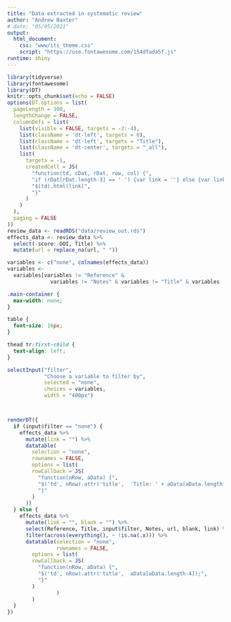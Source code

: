```yaml
---
title: "Data extracted in systematic review"
author: "Andrew Baxter"
# date: "05/05/2021"
output: 
  html_document:
    css: "www/its_theme.css"
    script: "https://use.fontawesome.com/154dfada5f.js"
runtime: shiny
---
```


```r
library(tidyverse)
library(fontawesome)
library(DT)
knitr::opts_chunk$set(echo = FALSE)
options(DT.options = list(
  pageLength = 100,
  lengthChange = FALSE,
  columnDefs = list(
    list(visible = FALSE, targets = -2:-4),
    list(className = 'dt-left', targets = 0),
    list(className = 'dt-left', targets = "Title"),
    list(className = 'dt-center', targets = "_all"),
    list(
      targets = -1,
      createdCell = JS(
        "function(td, cDat, rDat, row, col) {",
        "if (rDat[rDat.length-3] == ' ') {var link = ''} else {var link = '<a href=\"' + rDat[rDat.length-3] + '\" target=\"_blank\"><svg aria-hidden=\"true\" role=\"img\" viewBox=\"0 0 512 512\" style=\"height:1em;width:1em;vertical-align:-0.125em;margin-left:auto;margin-right:auto;font-size:inherit;fill:currentColor;overflow:visible;position:relative;\"><path d=\"M432,320H400a16,16,0,0,0-16,16V448H64V128H208a16,16,0,0,0,16-16V80a16,16,0,0,0-16-16H48A48,48,0,0,0,0,112V464a48,48,0,0,0,48,48H400a48,48,0,0,0,48-48V336A16,16,0,0,0,432,320ZM488,0h-128c-21.37,0-32.05,25.91-17,41l35.73,35.73L135,320.37a24,24,0,0,0,0,34L157.67,377a24,24,0,0,0,34,0L435.28,133.32,471,169c15,15,41,4.5,41-17V24A24,24,0,0,0,488,0Z\"></path></svg></a>'};",
        "$(td).html(link)",
        "}"
      )
    )
  ),
  paging = FALSE
))
review_data <- readRDS("data/review_out.rds")
effects_data <- review_data %>%
  select(-score:-DOI, Title) %>% 
  mutate(url = replace_na(url, " "))

variables <- c("none", colnames(effects_data))
variables <-
  variables[variables != "Reference" &
              variables != "Notes" & variables != "Title" & variables != "url"]

```



```css

.main-container {
  max-width: none;
}

table {
  font-size: 16px;
}

thead tr:first-child {
  text-align: left;
}
```

```r

selectInput("filter",
            "Choose a variable to filter by",
            selected = "none",
            choices = variables,
            width = "400px")



renderDT({
  if (input$filter == "none") {
    effects_data %>%
      mutate(link = "") %>%
      datatable(
        selection = "none",
        rownames = FALSE,
        options = list(
        rowCallback = JS(
          "function(nRow, aData) {",
          "$('td', nRow).attr('title',  'Title: ' + aData[aData.length-2]);",
          "}"
        )
      ))
  } else {
    effects_data %>%
      mutate(link = "", blank = "") %>%
      select(Reference, Title, input$filter, Notes, url, blank, link) %>%
      filter(across(everything(), ~ !is.na(.x))) %>%
      datatable(selection = "none",
                rownames = FALSE,
        options = list(
        rowCallback = JS(
          "function(nRow, aData) {",
          "$('td', nRow).attr('title',  aData[aData.length-4]);",
          "}"
        )
                )
        )
  }
})
```